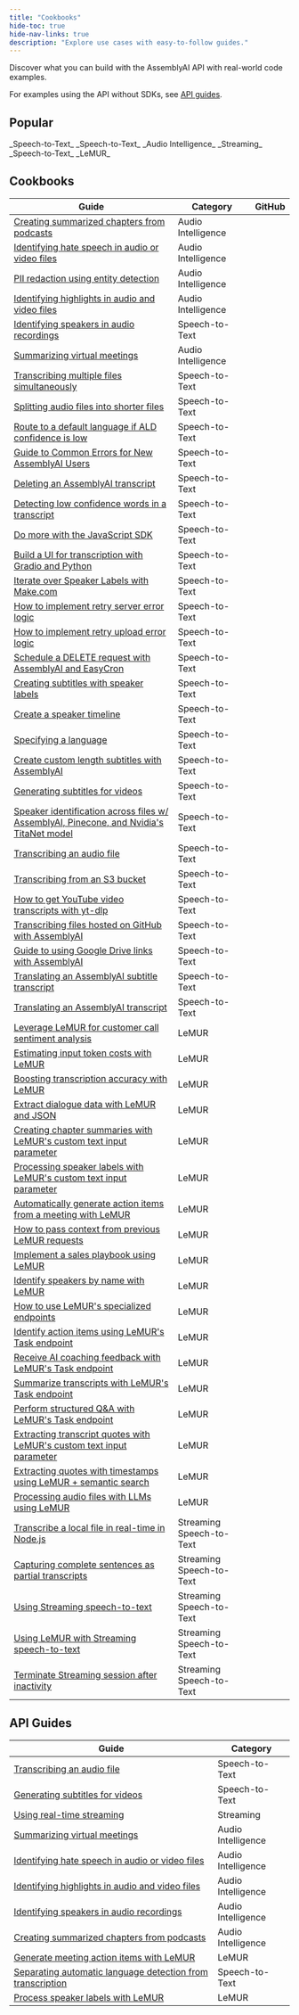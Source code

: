 ```yaml
---
title: "Cookbooks"
hide-toc: true
hide-nav-links: true
description: "Explore use cases with easy-to-follow guides."
---
```


Discover what you can build with the AssemblyAI API with real-world code
examples.

For examples using the API without SDKs, see [API guides](#api-guides).

## **Popular**

<CardGroup cols={3}>
  <Card
    title="How to Transcribe YouTube Videos"
    href="https://github.com/AssemblyAI/cookbook/blob/master/core-transcription/transcribe_youtube_videos.ipynb"
  >
    _Speech-to-Text_
  </Card>
  <Card
    title="How to Generate Subtitles for Videos"
    href="https://github.com/AssemblyAI/cookbook/blob/master/core-transcription/subtitles.ipynb"
  >
    _Speech-to-Text_
  </Card>
  <Card
    title="Identify Speakers in Audio Recordings"
    href="https://github.com/AssemblyAI/cookbook/blob/master/core-transcription/speaker_labels.ipynb"
  >
    _Audio Intelligence_
  </Card>
  <Card
    title="Use LeMUR with Streaming Speech-to-Text"
    href="https://github.com/AssemblyAI/cookbook/blob/master/streaming-stt/real_time_lemur.ipynb"
  >
    _Streaming_
  </Card>
  <Card
    title="Create Summarized Chapters from Podcasts"
    href="https://github.com/AssemblyAI/cookbook/blob/master/audio-intelligence/auto_chapters.ipynb"
  >
    _Speech-to-Text_
  </Card>
  <Card
    title="Use LeMUR to Boost Custom Vocabulary List"
    href="https://github.com/AssemblyAI/cookbook/blob/master/lemur/custom-vocab-lemur.ipynb"
  >
    _LeMUR_
  </Card>
</CardGroup>

## Cookbooks

| Guide                                                                                                                                                                                                 | Category                                                                                            | GitHub                                                                                                                                                                        |
| ----------------------------------------------------------------------------------------------------------------------------------------------------------------------------------------------------- | --------------------------------------------------------------------------------------------------- | ----------------------------------------------------------------------------------------------------------------------------------------------------------------------------- |
| [Creating summarized chapters from podcasts](https://github.com/AssemblyAI/cookbook/tree/master/audio-intelligence/auto_chapters.ipynb)                                                               | <span class="audio-intelligence-tag">Audio Intelligence</span>                                      | [<Icon icon="fa-brands fa-github" />](https://github.com/AssemblyAI/cookbook/blob/master/audio-intelligence/auto_chapters.ipynb)                                              |
| [Identifying hate speech in audio or video files](https://github.com/AssemblyAI/cookbook/tree/master/audio-intelligence/content_moderation.ipynb)                                                     | <span class="audio-intelligence-tag">Audio Intelligence</span>                                      | [<Icon icon="fa-brands fa-github" />](https://github.com/AssemblyAI/cookbook/blob/master/audio-intelligence/content_moderation.ipynb)                                         |
| [PII redaction using entity detection](https://github.com/AssemblyAI/cookbook/tree/master/audio-intelligence/entity_redaction.ipynb)                                                                  | <span class="audio-intelligence-tag">Audio Intelligence</span>                                      | [<Icon icon="fa-brands fa-github" />](https://github.com/AssemblyAI/cookbook/blob/master/audio-intelligence/entity_redaction.ipynb)                                           |
| [Identifying highlights in audio and video files](https://github.com/AssemblyAI/cookbook/tree/master/audio-intelligence/key_phrases.ipynb)                                                            | <span class="audio-intelligence-tag">Audio Intelligence</span>                                      | [<Icon icon="fa-brands fa-github" />](https://github.com/AssemblyAI/cookbook/blob/master/audio-intelligence/key_phrases.ipynb)                                                |
| [Identifying speakers in audio recordings](https://github.com/AssemblyAI/cookbook/blob/master/core-transcription/speaker_labels.ipynb)                                                                | <span class="speech-to-text-tag">Speech-to-Text</span>                                              | [<Icon icon="fa-brands fa-github" />](https://github.com/AssemblyAI/cookbook/blob/master/core-transcription/speaker_labels.ipynb)                                             |
| [Summarizing virtual meetings](https://github.com/AssemblyAI/cookbook/tree/master/audio-intelligence/summarization.ipynb)                                                                             | <span class="audio-intelligence-tag">Audio Intelligence</span>                                      | [<Icon icon="fa-brands fa-github" />](https://github.com/AssemblyAI/cookbook/blob/master/audio-intelligence/summarization.ipynb)                                              |
| [Transcribing multiple files simultaneously](https://github.com/AssemblyAI/cookbook/tree/master/core-transcription/SDK_transcribe_batch_of_files/batch_transcription.ipynb)                           | <span class="speech-to-text-tag">Speech-to-Text</span>                                              | [<Icon icon="fa-brands fa-github" />](https://github.com/AssemblyAI/cookbook/blob/master/core-transcription/SDK_transcribe_batch_of_files/batch_transcription.ipynb)          |
| [Splitting audio files into shorter files](https://github.com/AssemblyAI/cookbook/tree/master/core-transcription/split_audio_file)                                                                    | <span class="speech-to-text-tag">Speech-to-Text</span>                                              | [<Icon icon="fa-brands fa-github" />](https://github.com/AssemblyAI/cookbook/blob/master/core-transcription/split_audio_file)                                                 |
| [Route to a default language if ALD confidence is low](https://github.com/AssemblyAI/cookbook/tree/master/core-transcription/automatic-language-detection-route-default-language-python.ipynb)        | <span class="speech-to-text-tag">Speech-to-Text</span>                                              | [<Icon icon="fa-brands fa-github" />](https://github.com/AssemblyAI/cookbook/blob/master/core-transcription/automatic-language-detection-route-default-language-python.ipynb) |
| [Guide to Common Errors for New AssemblyAI Users](https://github.com/AssemblyAI/cookbook/tree/master/core-transcription/common_errors_and_solutions.md)                                               | <span class="speech-to-text-tag">Speech-to-Text</span>                                              | [<Icon icon="fa-brands fa-github" />](https://github.com/AssemblyAI/cookbook/blob/master/core-transcription/common_errors_and_solutions.md)                                   |
| [Deleting an AssemblyAI transcript](https://github.com/AssemblyAI/cookbook/tree/master/core-transcription/delete_transcript.ipynb)                                                                    | <span class="speech-to-text-tag">Speech-to-Text</span>                                              | [<Icon icon="fa-brands fa-github" />](https://github.com/AssemblyAI/cookbook/blob/master/core-transcription/delete_transcript.ipynb)                                          |
| [Detecting low confidence words in a transcript](https://github.com/AssemblyAI/cookbook/tree/master/core-transcription/detecting-low-confidence-words.md)                                             | <span class="speech-to-text-tag">Speech-to-Text</span>                                              | [<Icon icon="fa-brands fa-github" />](https://github.com/AssemblyAI/cookbook/blob/master/core-transcription/detecting-low-confidence-words.md)                                |
| [Do more with the JavaScript SDK](https://github.com/AssemblyAI/cookbook/tree/master/core-transcription/do-more-with-sdk-js.md)                                                                       | <span class="speech-to-text-tag">Speech-to-Text</span>                                              | [<Icon icon="fa-brands fa-github" />](https://github.com/AssemblyAI/cookbook/blob/master/core-transcription/do-more-with-sdk-js.md)                                           |
| [Build a UI for transcription with Gradio and Python](https://github.com/AssemblyAI/cookbook/tree/master/core-transcription/gradio-frontend.ipynb)                                                    | <span class="speech-to-text-tag">Speech-to-Text</span>                                              | [<Icon icon="fa-brands fa-github" />](https://github.com/AssemblyAI/cookbook/blob/master/core-transcription/gradio-frontend.ipynb)                                            |
| [Iterate over Speaker Labels with Make.com](https://github.com/AssemblyAI/cookbook/tree/master/core-transcription/make.com-speaker-labels.md)                                                         | <span class="speech-to-text-tag">Speech-to-Text</span>                                              | [<Icon icon="fa-brands fa-github" />](https://github.com/AssemblyAI/cookbook/blob/master/core-transcription/make.com-speaker-labels.md)                                       |
| [How to implement retry server error logic](https://github.com/AssemblyAI/cookbook/tree/master/core-transcription/retry-server-error.ipynb)                                                           | <span class="speech-to-text-tag">Speech-to-Text</span>                                              | [<Icon icon="fa-brands fa-github" />](https://github.com/AssemblyAI/cookbook/blob/master/core-transcription/retry-server-error.ipynb)                                         |
| [How to implement retry upload error logic](https://github.com/AssemblyAI/cookbook/tree/master/core-transcription/retry-upload-error.ipynb)                                                           | <span class="speech-to-text-tag">Speech-to-Text</span>                                              | [<Icon icon="fa-brands fa-github" />](https://github.com/AssemblyAI/cookbook/blob/master/core-transcription/retry-upload-error.ipynb)                                         |
| [Schedule a DELETE request with AssemblyAI and EasyCron](https://github.com/AssemblyAI/cookbook/tree/master/core-transcription/schedule_delete.ipynb)                                                 | <span class="speech-to-text-tag">Speech-to-Text</span>                                              | [<Icon icon="fa-brands fa-github" />](https://github.com/AssemblyAI/cookbook/blob/master/core-transcription/schedule_delete.ipynb)                                            |
| [Creating subtitles with speaker labels](https://github.com/AssemblyAI/cookbook/tree/master/core-transcription/speaker_labelled_subtitles.ipynb)                                                      | <span class="speech-to-text-tag">Speech-to-Text</span>                                              | [<Icon icon="fa-brands fa-github" />](https://github.com/AssemblyAI/cookbook/blob/master/core-transcription/speaker_labelled_subtitles.ipynb)                                 |
| [Create a speaker timeline](https://github.com/AssemblyAI/cookbook/tree/master/core-transcription/speaker_timeline.ipynb)                                                                             | <span class="speech-to-text-tag">Speech-to-Text</span>                                              | [<Icon icon="fa-brands fa-github" />](https://github.com/AssemblyAI/cookbook/blob/master/core-transcription/speaker_timeline.ipynb)                                           |
| [Specifying a language](https://github.com/AssemblyAI/cookbook/tree/master/core-transcription/specify-language.ipynb)                                                                                 | <span class="speech-to-text-tag">Speech-to-Text</span>                                              | [<Icon icon="fa-brands fa-github" />](https://github.com/AssemblyAI/cookbook/blob/master/core-transcription/specify-language.ipynb)                                           |
| [Create custom length subtitles with AssemblyAI](https://github.com/AssemblyAI/cookbook/tree/master/core-transcription/subtitle_creation_by_word_count.ipynb)                                         | <span class="speech-to-text-tag">Speech-to-Text</span>                                              | [<Icon icon="fa-brands fa-github" />](https://github.com/AssemblyAI/cookbook/blob/master/core-transcription/subtitle_creation_by_word_count.ipynb)                            |
| [Generating subtitles for videos](https://github.com/AssemblyAI/cookbook/tree/master/core-transcription/subtitles.ipynb)                                                                              | <span class="speech-to-text-tag">Speech-to-Text</span>                                              | [<Icon icon="fa-brands fa-github" />](https://github.com/AssemblyAI/cookbook/blob/master/core-transcription/subtitles.ipynb)                                                  |
| [Speaker identification across files w/ AssemblyAI, Pinecone, and Nvidia's TitaNet model](https://github.com/AssemblyAI/cookbook/tree/master/core-transcription/titanet-speaker-identification.ipynb) | <span class="speech-to-text-tag">Speech-to-Text</span>                                              | [<Icon icon="fa-brands fa-github" />](https://github.com/AssemblyAI/cookbook/blob/master/core-transcription/titanet-speaker-identification.ipynb)                             |
| [Transcribing an audio file](https://github.com/AssemblyAI/cookbook/tree/master/core-transcription/transcribe.ipynb)                                                                                  | <span class="speech-to-text-tag">Speech-to-Text</span>                                              | [<Icon icon="fa-brands fa-github" />](https://github.com/AssemblyAI/cookbook/blob/master/core-transcription/transcribe.ipynb)                                                 |
| [Transcribing from an S3 bucket](https://github.com/AssemblyAI/cookbook/tree/master/core-transcription/transcribe_from_s3.ipynb)                                                                      | <span class="speech-to-text-tag">Speech-to-Text</span>                                              | [<Icon icon="fa-brands fa-github" />](https://github.com/AssemblyAI/cookbook/blob/master/core-transcription/transcribe_from_s3.ipynb)                                         |
| [How to get YouTube video transcripts with yt-dlp](https://github.com/AssemblyAI/cookbook/tree/master/core-transcription/transcribe_youtube_videos.ipynb)                                             | <span class="speech-to-text-tag">Speech-to-Text</span>                                              | [<Icon icon="fa-brands fa-github" />](https://github.com/AssemblyAI/cookbook/blob/master/core-transcription/transcribe_youtube_videos.ipynb)                                  |
| [Transcribing files hosted on GitHub with AssemblyAI](https://github.com/AssemblyAI/cookbook/tree/master/core-transcription/transcribing-github-files.md)                                             | <span class="speech-to-text-tag">Speech-to-Text</span>                                              | [<Icon icon="fa-brands fa-github" />](https://github.com/AssemblyAI/cookbook/blob/master/core-transcription/transcribing-github-files.md)                                     |
| [Guide to using Google Drive links with AssemblyAI](https://github.com/AssemblyAI/cookbook/tree/master/core-transcription/transcribing-google-drive-file.md)                                          | <span class="speech-to-text-tag">Speech-to-Text</span>                                              | [<Icon icon="fa-brands fa-github" />](https://github.com/AssemblyAI/cookbook/blob/master/core-transcription/transcribing-google-drive-file.md)                                |
| [Translating an AssemblyAI subtitle transcript](https://github.com/AssemblyAI/cookbook/tree/master/core-transcription/translate_subtitles.ipynb)                                                      | <span class="speech-to-text-tag">Speech-to-Text</span>                                              | [<Icon icon="fa-brands fa-github" />](https://github.com/AssemblyAI/cookbook/blob/master/core-transcription/translate_subtitles.ipynb)                                        |
| [Translating an AssemblyAI transcript](https://github.com/AssemblyAI/cookbook/tree/master/core-transcription/translate_transcripts.ipynb)                                                             | <span class="speech-to-text-tag">Speech-to-Text</span>                                              | [<Icon icon="fa-brands fa-github" />](https://github.com/AssemblyAI/cookbook/blob/master/core-transcription/translate_transcripts.ipynb)                                      |
| [Leverage LeMUR for customer call sentiment analysis](https://github.com/AssemblyAI/cookbook/tree/master/lemur/call-sentiment-analysis.ipynb)                                                         | <span class="lemur-tag">LeMUR</span>                                                                | [<Icon icon="fa-brands fa-github" />](https://github.com/AssemblyAI/cookbook/blob/master/lemur/call-sentiment-analysis.ipynb)                                                 |
| [Estimating input token costs with LeMUR](https://github.com/AssemblyAI/cookbook/tree/master/lemur/counting-tokens.ipynb)                                                                             | <span class="lemur-tag">LeMUR</span>                                                                | [<Icon icon="fa-brands fa-github" />](https://github.com/AssemblyAI/cookbook/blob/master/lemur/counting-tokens.ipynb)                                                         |
| [Boosting transcription accuracy with LeMUR](https://github.com/AssemblyAI/cookbook/tree/master/lemur/custom-vocab-lemur.ipynb)                                                                       | <span class="lemur-tag">LeMUR</span>                                                                | [<Icon icon="fa-brands fa-github" />](https://github.com/AssemblyAI/cookbook/blob/master/lemur/custom-vocab-lemur.ipynb)                                                      |
| [Extract dialogue data with LeMUR and JSON](https://github.com/AssemblyAI/cookbook/tree/master/lemur/dialogue-data.ipynb)                                                                             | <span class="lemur-tag">LeMUR</span>                                                                | [<Icon icon="fa-brands fa-github" />](https://github.com/AssemblyAI/cookbook/blob/master/lemur/dialogue-data.ipynb)                                                           |
| [Creating chapter summaries with LeMUR's custom text input parameter](https://github.com/AssemblyAI/cookbook/tree/master/lemur/input-text-chapters.ipynb)                                             | <span class="lemur-tag">LeMUR</span>                                                                | [<Icon icon="fa-brands fa-github" />](https://github.com/AssemblyAI/cookbook/blob/master/lemur/input-text-chapters.ipynb)                                                     |
| [Processing speaker labels with LeMUR's custom text input parameter](https://github.com/AssemblyAI/cookbook/tree/master/lemur/input-text-speaker-labels.ipynb)                                        | <span class="lemur-tag">LeMUR</span>                                                                | [<Icon icon="fa-brands fa-github" />](https://github.com/AssemblyAI/cookbook/blob/master/lemur/input-text-speaker-labels.ipynb)                                               |
| [Automatically generate action items from a meeting with LeMUR](https://github.com/AssemblyAI/cookbook/tree/master/lemur/meeting-action-items.ipynb)                                                  | <span class="lemur-tag">LeMUR</span>                                                                | [<Icon icon="fa-brands fa-github" />](https://github.com/AssemblyAI/cookbook/blob/master/lemur/meeting-action-items.ipynb)                                                    |
| [How to pass context from previous LeMUR requests](https://github.com/AssemblyAI/cookbook/tree/master/lemur/past-response-prompts.ipynb)                                                              | <span class="lemur-tag">LeMUR</span>                                                                | [<Icon icon="fa-brands fa-github" />](https://github.com/AssemblyAI/cookbook/blob/master/lemur/past-response-prompts.ipynb)                                                   |
| [Implement a sales playbook using LeMUR](https://github.com/AssemblyAI/cookbook/tree/master/lemur/sales-playbook.ipynb)                                                                               | <span class="lemur-tag">LeMUR</span>                                                                | [<Icon icon="fa-brands fa-github" />](https://github.com/AssemblyAI/cookbook/blob/master/lemur/sales-playbook.ipynb)                                                          |
| [Identify speakers by name with LeMUR](https://github.com/AssemblyAI/cookbook/tree/master/lemur/speaker-identification.ipynb)                                                                         | <span class="lemur-tag">LeMUR</span>                                                                | [<Icon icon="fa-brands fa-github" />](https://github.com/AssemblyAI/cookbook/blob/master/lemur/speaker-identification.ipynb)                                                  |
| [How to use LeMUR's specialized endpoints](https://github.com/AssemblyAI/cookbook/tree/master/lemur/specialized-endpoints.ipynb)                                                                      | <span class="lemur-tag">LeMUR</span>                                                                | [<Icon icon="fa-brands fa-github" />](https://github.com/AssemblyAI/cookbook/blob/master/lemur/specialized-endpoints.ipynb)                                                   |
| [Identify action items using LeMUR's Task endpoint](https://github.com/AssemblyAI/cookbook/tree/master/lemur/task-endpoint-action-items.ipynb)                                                        | <span class="lemur-tag">LeMUR</span>                                                                | [<Icon icon="fa-brands fa-github" />](https://github.com/AssemblyAI/cookbook/blob/master/lemur/task-endpoint-action-items.ipynb)                                              |
| [Receive AI coaching feedback with LeMUR's Task endpoint](https://github.com/AssemblyAI/cookbook/tree/master/lemur/task-endpoint-ai-coach.ipynb)                                                      | <span class="lemur-tag">LeMUR</span>                                                                | [<Icon icon="fa-brands fa-github" />](https://github.com/AssemblyAI/cookbook/blob/master/lemur/task-endpoint-ai-coach.ipynb)                                                  |
| [Summarize transcripts with LeMUR's Task endpoint](https://github.com/AssemblyAI/cookbook/tree/master/lemur/task-endpoint-custom-summary.ipynb)                                                       | <span class="lemur-tag">LeMUR</span>                                                                | [<Icon icon="fa-brands fa-github" />](https://github.com/AssemblyAI/cookbook/blob/master/lemur/task-endpoint-custom-summary.ipynb)                                            |
| [Perform structured Q&A with LeMUR's Task endpoint](https://github.com/AssemblyAI/cookbook/tree/master/lemur/task-endpoint-structured-QA.ipynb)                                                       | <span class="lemur-tag">LeMUR</span>                                                                | [<Icon icon="fa-brands fa-github" />](https://github.com/AssemblyAI/cookbook/blob/master/lemur/task-endpoint-structured-QA.ipynb)                                             |
| [Extracting transcript quotes with LeMUR's custom text input parameter](https://github.com/AssemblyAI/cookbook/tree/master/lemur/timestamped-transcripts.ipynb)                                       | <span class="lemur-tag">LeMUR</span>                                                                | [<Icon icon="fa-brands fa-github" />](https://github.com/AssemblyAI/cookbook/blob/master/lemur/timestamped-transcripts.ipynb)                                                 |
| [Extracting quotes with timestamps using LeMUR + semantic search](https://github.com/AssemblyAI/cookbook/tree/master/lemur/transcript-citations.ipynb)                                                | <span class="lemur-tag">LeMUR</span>                                                                | [<Icon icon="fa-brands fa-github" />](https://github.com/AssemblyAI/cookbook/blob/master/lemur/transcript-citations.ipynb)                                                    |
| [Processing audio files with LLMs using LeMUR](https://github.com/AssemblyAI/cookbook/tree/master/lemur/using-lemur.ipynb)                                                                            | <span class="lemur-tag">LeMUR</span>                                                                | [<Icon icon="fa-brands fa-github" />](https://github.com/AssemblyAI/cookbook/blob/master/lemur/using-lemur.ipynb)                                                             |
| [Transcribe a local file in real-time in Node.js](https://github.com/AssemblyAI/cookbook/tree/master/streaming-stt/file-transcription-nodejs)                                                         | <span class="streaming-tag">Streaming</span> <span class="speech-to-text-tag">Speech-to-Text</span> | [<Icon icon="fa-brands fa-github" />](https://github.com/AssemblyAI/cookbook/blob/master/streaming-stt/file-transcription-nodejs)                                             |
| [Capturing complete sentences as partial transcripts](https://github.com/AssemblyAI/cookbook/tree/master/streaming-stt/partial_transcripts.ipynb)                                                     | <span class="streaming-tag">Streaming</span> <span class="speech-to-text-tag">Speech-to-Text</span> | [<Icon icon="fa-brands fa-github" />](https://github.com/AssemblyAI/cookbook/blob/master/streaming-stt/partial_transcripts.ipynb)                                             |
| [Using Streaming speech-to-text](https://github.com/AssemblyAI/cookbook/tree/master/streaming-stt/real-time.ipynb)                                                                                    | <span class="streaming-tag">Streaming</span> <span class="speech-to-text-tag">Speech-to-Text</span> | [<Icon icon="fa-brands fa-github" />](https://github.com/AssemblyAI/cookbook/blob/master/streaming-stt/real-time.ipynb)                                                       |
| [Using LeMUR with Streaming speech-to-text](https://github.com/AssemblyAI/cookbook/tree/master/streaming-stt/real_time_lemur.ipynb)                                                                   | <span class="streaming-tag">Streaming</span> <span class="speech-to-text-tag">Speech-to-Text</span> | [<Icon icon="fa-brands fa-github" />](https://github.com/AssemblyAI/cookbook/blob/master/streaming-stt/real_time_lemur.ipynb)                                                 |
| [Terminate Streaming session after inactivity](https://github.com/AssemblyAI/cookbook/tree/master/streaming-stt/terminate_realtime_programmatically.ipynb)                                            | <span class="streaming-tag">Streaming</span> <span class="speech-to-text-tag">Speech-to-Text</span> | [<Icon icon="fa-brands fa-github" />](https://github.com/AssemblyAI/cookbook/blob/master/streaming-stt/terminate_realtime_programmatically.ipynb)                             |

## API Guides

| Guide                                                                                                            | Category                                                       |
| ---------------------------------------------------------------------------------------------------------------- | -------------------------------------------------------------- |
| [Transcribing an audio file](/docs/guides/transcribing-an-audio-file)                                            | <span class="speech-to-text-tag">Speech-to-Text</span>         |
| [Generating subtitles for videos](/docs/guides/generating-subtitles-for-videos)                                  | <span class="speech-to-text-tag">Speech-to-Text</span>         |
| [Using real-time streaming](/docs/guides/real-time-streaming-transcription)                                      | <span class="streaming-tag">Streaming</span>                   |
| [Summarizing virtual meetings](/docs/guides/summarizing-virtual-meetings)                                        | <span class="audio-intelligence-tag">Audio Intelligence</span> |
| [Identifying hate speech in audio or video files](/docs/guides/identifying-hate-speech-in-audio-or-video-files)  | <span class="audio-intelligence-tag">Audio Intelligence</span> |
| [Identifying highlights in audio and video files](/docs/guides/identifying-highlights-in-audio-or-video-files)   | <span class="audio-intelligence-tag">Audio Intelligence</span> |
| [Identifying speakers in audio recordings](/docs/guides/identifying-speakers-in-audio-recordings)                | <span class="audio-intelligence-tag">Audio Intelligence</span> |
| [Creating summarized chapters from podcasts](/docs/guides/creating-summarized-chapters-from-podcasts)            | <span class="audio-intelligence-tag">Audio Intelligence</span> |
| [Generate meeting action items with LeMUR](/docs/guides/generate-meeting-action-items-with-lemur)                | <span class="lemur-tag">LeMUR</span>                           |
| [Separating automatic language detection from transcription](/docs/guides/automatic-language-detection-workflow) | <span class="speech-to-text-tag">Speech-to-Text</span>         |
| [Process speaker labels with LeMUR](/docs/guides/process-speaker-labels-with-lemur)                              | <span class="lemur-tag">LeMUR</span>                           |
